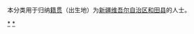 {{Catnav|頁面分類|各種主題的頁面分類|依中国各省来作的分类|各地中国人|新疆人|和田人}}
{{Catnav|頁面分類|人物|各國人物|中国人|各地中国人|新疆人|和田人}}

本分类用于归纳[[籍贯|籍贯]]（出生地）为[[新疆维吾尔自治区|新疆维吾尔自治区]][[和田县|和田县]]的人士。

[[Category:和田人|*]]
[[Category:和田县|*]]